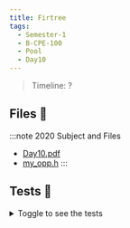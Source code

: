 ```yaml
---
title: Firtree
tags:
  - Semester-1
  - B-CPE-100
  - Pool
  - Day10
---
```

> Timeline: ?


## Files 📂

:::note 2020 Subject and Files
- [Day10.pdf](https://github.com/Studio-17/Epitech-Subjects/raw/main/Semester-1/B-CPE-100/Pool/Day10/Day10.pdf)
- [my_opp.h](https://github.com/Studio-17/Epitech-Subjects/raw/main/Semester-1/B-CPE-100/Pool/Day10/my_opp.h)
:::

## Tests 🤖
<details>
  <summary>Toggle to see the tests</summary>
  <div>
Yo
  </div>
</details>
